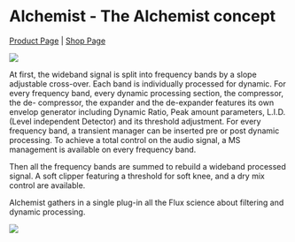 # Alchemist - The Alchemist concept

[Product Page](https://www.flux.audio/project/alchemist/) 
| [Shop Page](https://shop.flux.audio/en_US/products/alchemist)

![](https://media.githubusercontent.com/media/FLUX-SE/doc_images/main/Plugins/alchemist/Alchemist_00.png)

At first, the wideband signal is split into frequency bands by a slope adjustable cross-over. Each band is individually 
processed for dynamic. For every frequency band, every dynamic processing section, the compressor, the de-
compressor, the expander and the de-expander features its own envelop generator including Dynamic Ratio, Peak
amount parameters, L.I.D. (Level independent Detector) and its threshold adjustment. For every frequency band, a
transient manager can be inserted pre or post dynamic processing. To achieve a total control on the audio signal, a
MS management is available on every frequency band.

Then all the frequency bands are summed to rebuild a wideband processed signal. A soft clipper featuring a threshold for soft knee, and a dry mix control are available.

Alchemist gathers in a single plug-in all the Flux science about filtering and dynamic processing.

![](https://media.githubusercontent.com/media/FLUX-SE/doc_images/main/Plugins/alchemist/Alchemist_01.png)